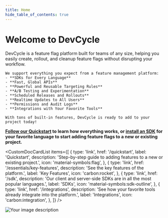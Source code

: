 ```yaml
---
title: Home
hide_table_of_contents: true
---
```



# Welcome to DevCycle

<div className="grid-container">
  <div>

DevCycle is a feature flag platform built for teams of any size, helping you easily create, rollout, and cleanup feature flags without disrupting your workflow.

    We support everything you expect from a feature management platform:
    - **SDKs for Every Language**
    - **Fast, Global APIs**
    - **Powerful and Reusable Targeting Rules**
    - **A/B Testing and Experimentation**
    - **Scheduled Releases and Rollouts**
    - **Realtime Updates to All Users**
    - **Permissions and Audit Logs**
    - **Integrations with Your Favorite Tools**

    With tons of built-in features, DevCycle is ready to add to your project today!

**[Follow our Quickstart](/quickstart) to learn how everything works, or [install an SDK](sdk) for your favorite language to start adding feature flags to a new or existing project.**

<CustomDocCardList
  items={[
    {
      type: 'link',
      href: '/quickstart',
      label: 'Quickstart',
      description:
        'Step-by-step guide to adding features to a new or existing project.',
      icon: 'material-symbols:flag',
    },
    {
      type: 'link',
      href: '/essentials/key-features',
      description:
        'See the key features of the platform.',
      label: 'Key Features',
      icon: 'carbon:rocket',
    },
    {
      type: 'link',
      href: '/sdk',
      description:
        'Our client and server-side SDKs are in all the most popular languages.',
      label: 'SDKs',
      icon: 'material-symbols:sdk-outline',
    },
    {
      type: 'link',
      href: '/integrations',
      description:
        'See how your favorite tools already integrate into the platform.',
      label: 'Integrations',
      icon: 'carbon:integration',
    },
  ]}
/>

  </div>
  <div className="image-container">
    <img src="code-sample-hero.png" alt="Your image description"/>
  </div>
</div>
